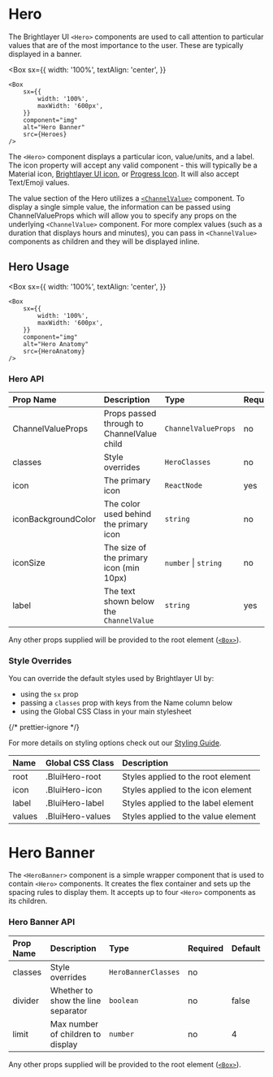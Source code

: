 
# Hero

The Brightlayer UI `<Hero>` components are used to call attention to particular values that are of the most importance to the user. These are typically displayed in a banner.

<Box
    sx={{
        width: '100%',
        textAlign: 'center',
    }}
>
    <Box
        sx={{
            width: '100%',
            maxWidth: '600px',
        }}
        component="img"
        alt="Hero Banner"
        src={Heroes}
    />
</Box>

The `<Hero>` component displays a particular icon, value/units, and a label. The icon property will accept any valid component - this will typically be a Material icon, [Brightlayer UI icon](https://github.com/etn-ccis/blui-icons), or [Progress Icon](https://github.com/etn-ccis/blui-progress-icons). It will also accept Text/Emoji values.

The value section of the Hero utilizes a [`<ChannelValue>`](/components/channel-value/api-docs) component. To display a single simple value, the information can be passed using ChannelValueProps which will allow you to specify any props on the underlying `<ChannelValue>` component. For more complex values (such as a duration that displays hours and minutes), you can pass in `<ChannelValue>` components as children and they will be displayed inline.

## Hero Usage

<Box
    sx={{
        width: '100%',
        textAlign: 'center',
    }}
>
    <Box
        sx={{
            width: '100%',
            maxWidth: '600px',
        }}
        component="img"
        alt="Hero Anatomy"
        src={HeroAnatomy}
    />
</Box>

### Hero API

<Box>

| Prop Name           | Description                                | Type                 | Required | Default       |
| :------------------ | :----------------------------------------- | :------------------- | :------- | :------------ |
| ChannelValueProps   | Props passed through to ChannelValue child | `ChannelValueProps`  | no       |               |
| classes             | Style overrides                            | `HeroClasses`        | no       |               |
| icon                | The primary icon                           | `ReactNode`          | yes      |               |
| iconBackgroundColor | The color used behind the primary icon     | `string`             | no       | 'transparent' |
| iconSize            | The size of the primary icon (min 10px)    | `number` \| `string` | no       | 36            |
| label               | The text shown below the `ChannelValue`    | `string`             | yes      |               |

</Box>

Any other props supplied will be provided to the root element ([`<Box>`](https://mui.com/material-ui/api/box/)).

### Style Overrides

You can override the default styles used by Brightlayer UI by:

-   using the `sx` prop
-   passing a `classes` prop with keys from the Name column below
-   using the Global CSS Class in your main stylesheet

{/* prettier-ignore */}
<p>For more details on styling options check out our <a href={`https://github.com/etn-ccis/blui-react-component-library/blob/${DOCS_BRANCH}/docs/src/shared/markdown/StyleOverridesGuide.md`}>Styling Guide</a>.</p>

<Box>

| Name   | Global CSS Class | Description                         |
| :----- | :--------------- | :---------------------------------- |
| root   | .BluiHero-root   | Styles applied to the root element  |
| icon   | .BluiHero-icon   | Styles applied to the icon element  |
| label  | .BluiHero-label  | Styles applied to the label element |
| values | .BluiHero-values | Styles applied to the value element |

</Box>

# Hero Banner

The `<HeroBanner>` component is a simple wrapper component that is used to contain `<Hero>` components. It creates the flex container and sets up the spacing rules to display them. It accepts up to four `<Hero>` components as its children.

### Hero Banner API

<Box>

| Prop Name | Description                        | Type                | Required | Default |
| :-------- | :--------------------------------- | :------------------ | :------- | :------ |
| classes   | Style overrides                    | `HeroBannerClasses` | no       |         |
| divider   | Whether to show the line separator | `boolean`           | no       | false   |
| limit     | Max number of children to display  | `number`            | no       | 4       |

</Box>

Any other props supplied will be provided to the root element ([`<Box>`](https://mui.com/material-ui/api/box/)).
